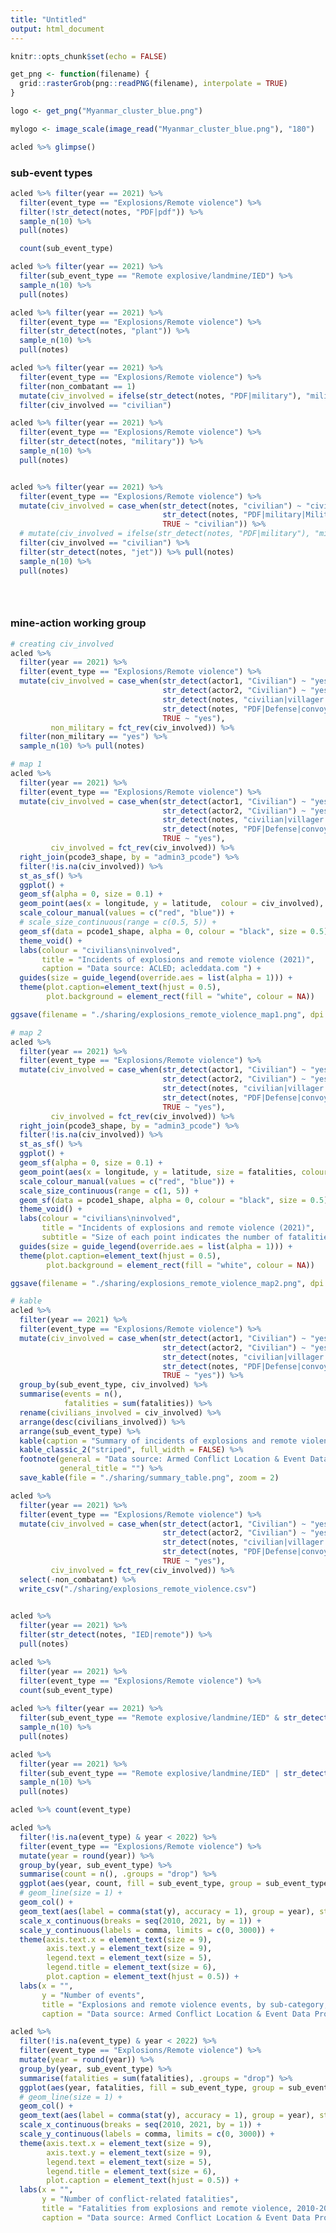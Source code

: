 ```yaml
---
title: "Untitled"
output: html_document
---
```


```r
knitr::opts_chunk$set(echo = FALSE)
```


```r
get_png <- function(filename) {
  grid::rasterGrob(png::readPNG(filename), interpolate = TRUE)
}

logo <- get_png("Myanmar_cluster_blue.png")

mylogo <- image_scale(image_read("Myanmar_cluster_blue.png"), "180")
```

```r
acled %>% glimpse()
```

### sub-event types

```r
acled %>% filter(year == 2021) %>% 
  filter(event_type == "Explosions/Remote violence") %>% 
  filter(!str_detect(notes, "PDF|pdf")) %>% 
  sample_n(10) %>% 
  pull(notes)

  count(sub_event_type)

acled %>% filter(year == 2021) %>% 
  filter(sub_event_type == "Remote explosive/landmine/IED") %>% 
  sample_n(10) %>% 
  pull(notes)

acled %>% filter(year == 2021) %>% 
  filter(event_type == "Explosions/Remote violence") %>% 
  filter(str_detect(notes, "plant")) %>% 
  sample_n(10) %>% 
  pull(notes)

acled %>% filter(year == 2021) %>% 
  filter(event_type == "Explosions/Remote violence") %>% 
  filter(non_combatant == 1)
  mutate(civ_involved = ifelse(str_detect(notes, "PDF|military"), "military", "civilian")) %>%
  filter(civ_involved == "civilian")

acled %>% filter(year == 2021) %>% 
  filter(event_type == "Explosions/Remote violence") %>% 
  filter(str_detect(notes, "military")) %>% 
  sample_n(10) %>% 
  pull(notes)


acled %>% filter(year == 2021) %>% 
  filter(event_type == "Explosions/Remote violence") %>% 
  mutate(civ_involved = case_when(str_detect(notes, "civilian") ~ "civilian",
                                  str_detect(notes, "PDF|military|Military|convoy|troop") ~ "military", 
                                  TRUE ~ "civilian")) %>% 
  # mutate(civ_involved = ifelse(str_detect(notes, "PDF|military"), "military", "civilian")) %>%
  filter(civ_involved == "civilian") %>% 
  filter(str_detect(notes, "jet")) %>% pull(notes)
  sample_n(10) %>% 
  pull(notes)


  
```

### mine-action working group

```r
# creating civ_involved
acled %>% 
  filter(year == 2021) %>% 
  filter(event_type == "Explosions/Remote violence") %>% 
  mutate(civ_involved = case_when(str_detect(actor1, "Civilian") ~ "yes",
                                  str_detect(actor2, "Civilian") ~ "yes",
                                  str_detect(notes, "civilian|villager|police|car|office|ward|Ward") ~ "yes",
                                  str_detect(notes, "PDF|Defense|convoy|troop|army|Army|military|Military") ~ "no",
                                  TRUE ~ "yes"), 
         non_military = fct_rev(civ_involved)) %>%
  filter(non_military == "yes") %>% 
  sample_n(10) %>% pull(notes)
```


```r
# map 1
acled %>% 
  filter(year == 2021) %>% 
  filter(event_type == "Explosions/Remote violence") %>% 
  mutate(civ_involved = case_when(str_detect(actor1, "Civilian") ~ "yes",
                                  str_detect(actor2, "Civilian") ~ "yes",
                                  str_detect(notes, "civilian|villager|police|car|office|ward|Ward") ~ "yes",
                                  str_detect(notes, "PDF|Defense|convoy|troop|army|Army|military|Military") ~ "no",
                                  TRUE ~ "yes"), 
         civ_involved = fct_rev(civ_involved)) %>%
  right_join(pcode3_shape, by = "admin3_pcode") %>% 
  filter(!is.na(civ_involved)) %>% 
  st_as_sf() %>% 
  ggplot() +
  geom_sf(alpha = 0, size = 0.1) + 
  geom_point(aes(x = longitude, y = latitude,  colour = civ_involved), alpha = 0.5, size = 0.7) +
  scale_colour_manual(values = c("red", "blue")) +
  # scale_size_continuous(range = c(0.5, 5)) +
  geom_sf(data = pcode1_shape, alpha = 0, colour = "black", size = 0.5) +
  theme_void() +
  labs(colour = "civilians\ninvolved", 
       title = "Incidents of explosions and remote violence (2021)", 
       caption = "Data source: ACLED; acleddata.com ") +
  guides(size = guide_legend(override.aes = list(alpha = 1))) +
  theme(plot.caption=element_text(hjust = 0.5),
        plot.background = element_rect(fill = "white", colour = NA))

ggsave(filename = "./sharing/explosions_remote_violence_map1.png", dpi = 300, height = 12, width = 7, units = "in")
```

```r
# map 2
acled %>% 
  filter(year == 2021) %>% 
  filter(event_type == "Explosions/Remote violence") %>% 
  mutate(civ_involved = case_when(str_detect(actor1, "Civilian") ~ "yes",
                                  str_detect(actor2, "Civilian") ~ "yes",
                                  str_detect(notes, "civilian|villager|police|car|office|ward|Ward") ~ "yes",
                                  str_detect(notes, "PDF|Defense|convoy|troop|army|Army|military|Military") ~ "no",
                                  TRUE ~ "yes"), 
         civ_involved = fct_rev(civ_involved)) %>%
  right_join(pcode3_shape, by = "admin3_pcode") %>% 
  filter(!is.na(civ_involved)) %>% 
  st_as_sf() %>% 
  ggplot() +
  geom_sf(alpha = 0, size = 0.1) + 
  geom_point(aes(x = longitude, y = latitude, size = fatalities, colour = civ_involved), alpha = 0.5) +
  scale_colour_manual(values = c("red", "blue")) +
  scale_size_continuous(range = c(1, 5)) +
  geom_sf(data = pcode1_shape, alpha = 0, colour = "black", size = 0.5) +
  theme_void() +
  labs(colour = "civilians\ninvolved", 
       title = "Incidents of explosions and remote violence (2021)",
       subtitle = "Size of each point indicates the number of fatalities. Data source: ACLED; acleddata.com") +
  guides(size = guide_legend(override.aes = list(alpha = 1))) +
  theme(plot.caption=element_text(hjust = 0.5),
        plot.background = element_rect(fill = "white", colour = NA)) 

ggsave(filename = "./sharing/explosions_remote_violence_map2.png", dpi = 300, height = 12, width = 7, units = "in")
```


```r
# kable 
acled %>% 
  filter(year == 2021) %>% 
  filter(event_type == "Explosions/Remote violence") %>% 
  mutate(civ_involved = case_when(str_detect(actor1, "Civilian") ~ "yes",
                                  str_detect(actor2, "Civilian") ~ "yes",
                                  str_detect(notes, "civilian|villager|police|car|office|ward|Ward") ~ "yes",
                                  str_detect(notes, "PDF|Defense|convoy|troop|army|Army|military|Military") ~ "no",
                                  TRUE ~ "yes")) %>%
  group_by(sub_event_type, civ_involved) %>% 
  summarise(events = n(), 
            fatalities = sum(fatalities)) %>%
  rename(civilians_involved = civ_involved) %>% 
  arrange(desc(civilians_involved)) %>% 
  arrange(sub_event_type) %>%
  kable(caption = "Summary of incidents of explosions and remote violence", format.args = list(big.mark = ",")) %>% 
  kable_classic_2("striped", full_width = FALSE) %>% 
  footnote(general = "Data source: Armed Conflict Location & Event Data Project (ACLED); acleddata.com",
           general_title = "") %>%
  save_kable(file = "./sharing/summary_table.png", zoom = 2)


```


```r
acled %>% 
  filter(year == 2021) %>% 
  filter(event_type == "Explosions/Remote violence") %>% 
  mutate(civ_involved = case_when(str_detect(actor1, "Civilian") ~ "yes",
                                  str_detect(actor2, "Civilian") ~ "yes",
                                  str_detect(notes, "civilian|villager|police|car|office|ward|Ward") ~ "yes",
                                  str_detect(notes, "PDF|Defense|convoy|troop|army|Army|military|Military") ~ "no",
                                  TRUE ~ "yes"), 
         civ_involved = fct_rev(civ_involved)) %>%
  select(-non_combatant) %>% 
  write_csv("./sharing/explosions_remote_violence.csv")
  
```



```r
acled %>% 
  filter(year == 2021) %>% 
  filter(str_detect(notes, "IED|remote")) %>% 
  pull(notes)

acled %>% 
  filter(year == 2021) %>% 
  filter(event_type == "Explosions/Remote violence") %>% 
  count(sub_event_type)
  
acled %>% filter(year == 2021) %>% 
  filter(sub_event_type == "Remote explosive/landmine/IED" & str_detect(notes, "step")) %>% 
  sample_n(10) %>% 
  pull(notes)

acled %>% 
  filter(year == 2021) %>% 
  filter(sub_event_type == "Remote explosive/landmine/IED" | str_detect(notes, "mine")) %>% 
  sample_n(10) %>% 
  pull(notes)

```

```r
acled %>% count(event_type)
```


```r
acled %>% 
  filter(!is.na(event_type) & year < 2022) %>%
  filter(event_type == "Explosions/Remote violence") %>% 
  mutate(year = round(year)) %>% 
  group_by(year, sub_event_type) %>%
  summarise(count = n(), .groups = "drop") %>%
  ggplot(aes(year, count, fill = sub_event_type, group = sub_event_type)) + 
  # geom_line(size = 1) + 
  geom_col() +
  geom_text(aes(label = comma(stat(y), accuracy = 1), group = year), stat = "summary", fun = sum, vjust = -0.7, size = 3) +
  scale_x_continuous(breaks = seq(2010, 2021, by = 1)) + 
  scale_y_continuous(labels = comma, limits = c(0, 3000)) +
  theme(axis.text.x = element_text(size = 9), 
        axis.text.y = element_text(size = 9), 
        legend.text = element_text(size = 5),
        legend.title = element_text(size = 6),
        plot.caption = element_text(hjust = 0.5)) +
  labs(x = "", 
       y = "Number of events",
       title = "Explosions and remote violence events, by sub-category, 2010-2021", 
       caption = "Data source: Armed Conflict Location & Event Data Project (ACLED); acleddata.com")

```


```r
acled %>% 
  filter(!is.na(event_type) & year < 2022) %>%
  filter(event_type == "Explosions/Remote violence") %>% 
  mutate(year = round(year)) %>% 
  group_by(year, sub_event_type) %>%
  summarise(fatalities = sum(fatalities), .groups = "drop") %>%
  ggplot(aes(year, fatalities, fill = sub_event_type, group = sub_event_type)) + 
  # geom_line(size = 1) + 
  geom_col() +
  geom_text(aes(label = comma(stat(y), accuracy = 1), group = year), stat = "summary", fun = sum, vjust = -0.7, size = 3) +
  scale_x_continuous(breaks = seq(2010, 2021, by = 1)) + 
  scale_y_continuous(labels = comma, limits = c(0, 3000)) +
  theme(axis.text.x = element_text(size = 9), 
        axis.text.y = element_text(size = 9), 
        legend.text = element_text(size = 5),
        legend.title = element_text(size = 6),
        plot.caption = element_text(hjust = 0.5)) +
  labs(x = "", 
       y = "Number of conflict-related fatalities",
       title = "Fatalities from explosions and remote violence, 2010-2021", 
       caption = "Data source: Armed Conflict Location & Event Data Project (ACLED); acleddata.com")


```


